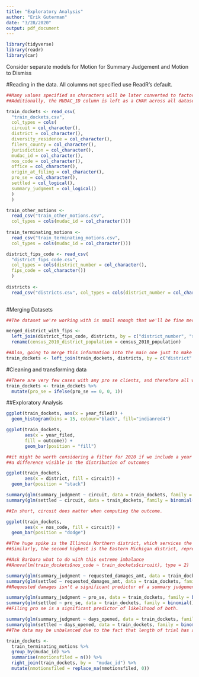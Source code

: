 ```yaml
---
title: "Exploratory Analysis"
author: "Erik Guterman"
date: "3/28/2020"
output: pdf_document
---
```


```r
library(tidyverse)
library(readr)
library(car)
```


Consider separate models for Motion for Summary Judgement and Motion to Dismiss

#Reading in the data. All columns not specified use ReadR's default. 


```r
##Many values specified as characters will be later converted to factors, if needed. 
##Additionally, the MUDAC_ID column is left as a CHAR across all datasets for simpler joining.

train_dockets <- read_csv(
  "train_dockets.csv",
  col_types = cols(
  circuit = col_character(),
  district = col_character(),
  diversity_residence = col_character(),
  filers_county = col_character(),
  jurisdiction = col_character(),
  mudac_id = col_character(),
  nos_code = col_character(),
  office = col_character(),
  origin_at_filing = col_character(),
  pro_se = col_character(),
  settled = col_logical(),
  summary_judgment = col_logical()
  )
  )

train_other_motions <-
  read_csv("train_other_motions.csv",
  col_types = cols(mudac_id = col_character()))
  
train_terminating_motions <-
  read_csv("train_terminating_motions.csv",
  col_types = cols(mudac_id = col_character()))

district_fips_code <- read_csv(
  "district_fips_code.csv",
  col_types = cols(district_number = col_character(),
  fips_code = col_character())
  )
  
districts <-
  read_csv("districts.csv", col_types = cols(district_number = col_character()))
  
```

#Merging Datasets

```r
##The dataset we're working with is small enough that we'll be fine merging these together

merged_district_with_fips <-
  left_join(district_fips_code, districts, by = c("district_number", "state")) %>% 
  rename(census_2010_district_population = census_2010_population)

##Also, going to merge this information into the main one just to make it easier for humans to read.  
train_dockets <- left_join(train_dockets, districts, by = c("district" = "district_number"))
```

#Cleaning and transforming data

```r
##There are very few cases with any pro se clients, and therefore all will be combined into one in order to improve the availability
train_dockets <- train_dockets %>% 
  mutate(pro_se = ifelse(pro_se == 0, 0, 1))
```

##Exploratory Analysis

```r
ggplot(train_dockets, aes(x = year_filed)) + 
  geom_histogram(bins = 15, colour="black", fill="indianred4")

ggplot(train_dockets,
       aes(x = year_filed,
       fill = outcome)) +
       geom_bar(position = "fill") 

##it might be worth considering a filter for 2020 if we include a year factor in the final model due to the very low number of cases for 2020
##a difference visible in the distribution of outcomes

ggplot(train_dockets, 
       aes(x = district, fill = circuit)) + 
  geom_bar(position = "stack")

summary(glm(summary_judgment ~ circuit, data = train_dockets, family = binomial()))
summary(glm(settled ~ circuit, data = train_dockets, family = binomial()))

##In short, circuit does matter when computing the outcome. 

ggplot(train_dockets, 
       aes(x = nos_code, fill = circuit)) + 
  geom_bar(position = "dodge")

##The huge spike is the Illinois Northern district, which services the city of Chicago 
##Similarly, the second highest is the Eastern Michigan district, representing Detroit, and so on for other large cities

##Ask Barbara what to do with this extreme imbalance
##Anova(lm(train_dockets$nos_code ~ train_dockets$circuit), type = 2)

summary(glm(summary_judgment ~ requested_damages_amt, data = train_dockets, family = binomial()))
summary(glm(settled ~ requested_damages_amt, data = train_dockets, family = binomial()))
##Requested damages isn't a significant predictor of a summary judgement, but increasing it does lead to an increased likelihood of settling.

summary(glm(summary_judgment ~ pro_se, data = train_dockets, family = binomial()))
summary(glm(settled ~ pro_se, data = train_dockets, family = binomial()))
##Filing pro se is a significant predictor of likelihood of both. 

summary(glm(summary_judgment ~ days_opened, data = train_dockets, family = binomial()))
summary(glm(settled ~ days_opened, data = train_dockets, family = binomial()))
##The data may be unbalanced due to the fact that length of trial has a significant effect on outcome, and cases that will last longer that started recently will not have finished yet.  

```

```r
train_dockets <-
  train_terminating_motions %>%
  group_by(mudac_id) %>%
  summarise(nmotionsfiled = n()) %>%
  right_join(train_dockets, by =  "mudac_id") %>%
  mutate(nmotionsfiled = replace_na(nmotionsfiled, 0))
```











